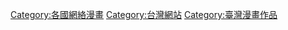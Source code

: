 [[Category:各國網絡漫畫|Category:各國網絡漫畫]]
[[Category:台灣網站|Category:台灣網站]]
[[Category:臺灣漫畫作品|Category:臺灣漫畫作品]]